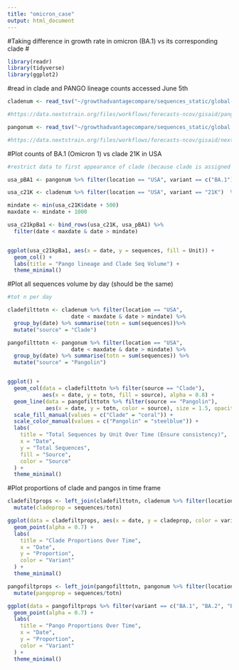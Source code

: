 ```yaml
---
title: "omicron_case"
output: html_document
---
```

#Taking difference in growth rate in omicron (BA.1) vs its corresponding clade 
#

```r
library(readr)
library(tidyverse)
library(ggplot2)
```


#read in clade and PANGO lineage counts accessed June 5th  
```r
cladenum <- read_tsv("~/growthadvantagecompare/sequences_static/global-2.tsv") %>% rename(variant = clade)

#https://data.nextstrain.org/files/workflows/forecasts-ncov/gisaid/pango_lineages/global.tsv.gz

pangonum <- read_tsv("~/growthadvantagecompare/sequences_static/global.tsv") %>% rename(variant = clade)

#https://data.nextstrain.org/files/workflows/forecasts-ncov/gisaid/nextstrain_clades/global.tsv.gz
```


#Plot counts of BA.1 (Omicron 1) vs clade 21K in USA
```r
#restrict data to first appearance of clade (because clade is assigned when growth of pango lineage is high)

usa_pBA1 <- pangonum %>% filter(location == "USA", variant == c("BA.1")) %>% mutate("Unit"= "Pangolin BA.1")

usa_c21K <- cladenum %>% filter(location == "USA", variant == "21K")  %>% mutate("Unit"= "Clade 21K")

mindate <- min(usa_c21K$date + 500) 
maxdate <- mindate + 1000

usa_c21kpBa1 <- bind_rows(usa_c21K, usa_pBA1) %>% 
  filter(date < maxdate & date > mindate)


ggplot(usa_c21kpBa1, aes(x = date, y = sequences, fill = Unit)) + 
  geom_col() +
  labs(title = "Pango lineage and Clade Seq Volume") +
  theme_minimal()


```
#Plot all sequences volume by day (should be the same)
```r
#tot n per day

cladefilttotn <- cladenum %>% filter(location == "USA",
                    date < maxdate & date > mindate) %>% 
  group_by(date) %>% summarise(totn = sum(sequences))%>% 
  mutate("source" = "Clade")

pangofilttotn <- pangonum %>% filter(location == "USA",
                    date < maxdate & date > mindate) %>% 
  group_by(date) %>% summarise(totn = sum(sequences)) %>% 
  mutate("source" = "Pangolin")


ggplot() +
  geom_col(data = cladefilttotn %>% filter(source == "Clade"),
           aes(x = date, y = totn, fill = source), alpha = 0.8) +
  geom_line(data = pangofilttotn %>% filter(source == "Pangolin"),
            aes(x = date, y = totn, color = source), size = 1.5, opacity = .3) +
  scale_fill_manual(values = c("Clade" = "coral")) +
  scale_color_manual(values = c("Pangolin" = "steelblue")) +
  labs(
    title = "Total Sequences by Unit Over Time (Ensure consistency)",
    x = "Date",
    y = "Total Sequences",
    fill = "Source",
    color = "Source"
  ) +
  theme_minimal()

```
#Plot proportions of clade and pangos in time frame
```r

cladefiltprops <- left_join(cladefilttotn, cladenum %>% filter(location == "USA", date < maxdate & date > mindate), by = "date") %>% 
  mutate(cladeprop = sequences/totn)

ggplot(data = cladefiltprops, aes(x = date, y = cladeprop, color = variant)) +
  geom_point(alpha = 0.7) +
  labs(
    title = "Clade Proportions Over Time",
    x = "Date",
    y = "Proportion",
    color = "Variant"
  ) +
  theme_minimal()

pangofiltprops <- left_join(pangofilttotn, pangonum %>% filter(location == "USA", date < maxdate & date > mindate), by = "date") %>% 
  mutate(pangoprop = sequences/totn)

ggplot(data = pangofiltprops %>% filter(variant == c("BA.1", "BA.2", "BA.3")), aes(x = date, y = pangoprop, color = variant)) +
  geom_point(alpha = 0.7) +
  labs(
    title = "Pango Proportions Over Time",
    x = "Date",
    y = "Proportion",
    color = "Variant"
  ) +
  theme_minimal()



```

